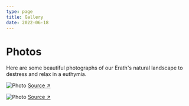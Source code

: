 ```yaml
---
type: page
title: Gallery
date: 2022-06-18
---
```


# Photos

Here are some beautiful photographs of our Erath's natural landscape to destress and relax in a euthymia.


<Image
    src="/images/photo2.jpg"
    alt="Photo"
    width={1125}
    height={750}
    priority
    className="next-image"
/>
[Source ↗ ](https://unsplash.com/photos/WeYamle9fDM)

<Image
    src="/images/photo.jpg"
    alt="Photo"
    width={1125}
    height={750}
    priority
    className="next-image"
/>
[Source ↗ ](https://unsplash.com/photos/ndN00KmbJ1c)

